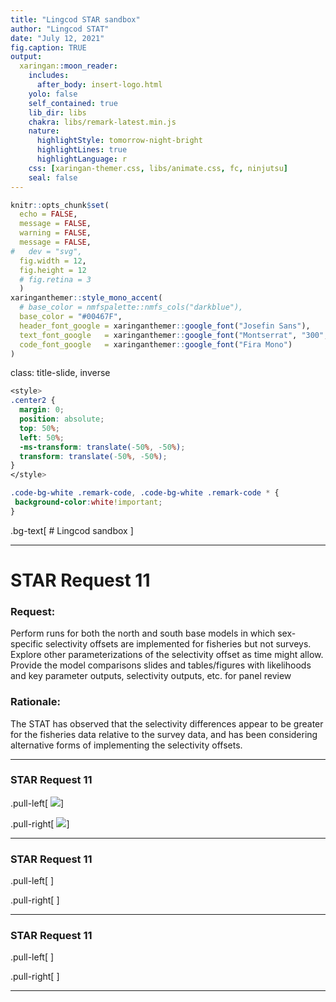 ```yaml
---
title: "Lingcod STAR sandbox"
author: "Lingcod STAT"
date: "July 12, 2021"
fig.caption: TRUE
output: 
  xaringan::moon_reader:
    includes:
      after_body: insert-logo.html
    yolo: false
    self_contained: true
    lib_dir: libs
    chakra: libs/remark-latest.min.js
    nature:
      highlightStyle: tomorrow-night-bright
      highlightLines: true
      highlightLanguage: r
    css: [xaringan-themer.css, libs/animate.css, fc, ninjutsu]
    seal: false
---
```


```r
knitr::opts_chunk$set(
  echo = FALSE,
  message = FALSE,
  warning = FALSE,
  message = FALSE,
#   dev = "svg",
  fig.width = 12,
  fig.height = 12
  # fig.retina = 3
  )
xaringanthemer::style_mono_accent(
  # base_color = nmfspalette::nmfs_cols("darkblue"),
  base_color = "#00467F",
  header_font_google = xaringanthemer::google_font("Josefin Sans"),
  text_font_google   = xaringanthemer::google_font("Montserrat", "300", "300i"),
  code_font_google   = xaringanthemer::google_font("Fira Mono")
)
```

class: title-slide, inverse
```css
<style>
.center2 {
  margin: 0;
  position: absolute;
  top: 50%;
  left: 50%;
  -ms-transform: translate(-50%, -50%);
  transform: translate(-50%, -50%);
}
</style>
```
```css
.code-bg-white .remark-code, .code-bg-white .remark-code * {
 background-color:white!important;
}
```

.bg-text[
# Lingcod sandbox
<hr />
Lingcod STAT<br><br>
July 12, 2021<br>
]

---

# STAR Request 11

### Request:
Perform runs for both the north and south base models in which sex-specific
selectivity offsets are implemented for fisheries but not surveys. Explore other
parameterizations of the selectivity offset as time might allow. Provide the model
comparisons slides and tables/figures with likelihoods and key parameter outputs,
selectivity outputs, etc. for panel review

### Rationale:
The STAT has observed that the selectivity differences appear to be greater for the fisheries
data relative to the survey data, and has been considering alternative forms of implementing
the selectivity offsets.

---

### STAR Request 11

.pull-left[
<img style="width80%" src="../figures/STAR_request11/compare2_spawnbio_uncertainty.png">
]

.pull-right[
<img style="width80%" src="../figures/STAR_request11/compare4_Bratio_uncertainty.png">
]

---

### STAR Request 11
.pull-left[
<p style="margin-top:-25px;">
North selectivity
<img style="width80%" src="../models/2021.n.023.411_female_sel_offset_fisheries/custom_plots/sel01_comm_fleets.png">
<img style="width80%" src="../models/2021.n.023.411_female_sel_offset_fisheries/custom_plots/sel01_noncomm_fleets.png">
]

.pull-right[
<p style="margin-top:-25px;">
South selectivity
<img style="width80%" src="../models/2021.s.017.411_female_sel_offset_fisheries/custom_plots/sel01_comm_fleets.png">
<img style="width80%" src="../models/2021.s.017.411_female_sel_offset_fisheries/custom_plots/sel01_noncomm_fleets.png">
]

---

### STAR Request 11
.pull-left[
<p style="margin-top:-25px;">
`r table_sens("../tables/sens_table_n_star11.csv", 
              caption = "", format = "html") %>%
      kableExtra::kable_styling(font_size = 12) 
`
]

.pull-right[
<p style="margin-top:-25px;">
`r table_sens("../tables/sens_table_s_star11.csv", 
              caption = "", format = "html") %>%
      kableExtra::kable_styling(font_size = 12) 
`
]


---


